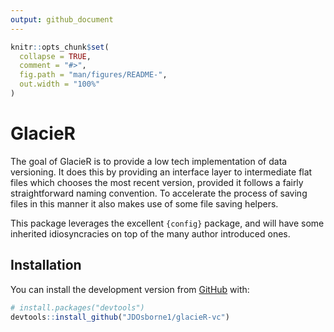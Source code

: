 ```yaml
---
output: github_document
---
```


<!-- README.md is generated from README.Rmd. Please edit that file -->

```r
knitr::opts_chunk$set(
  collapse = TRUE,
  comment = "#>",
  fig.path = "man/figures/README-",
  out.width = "100%"
)
```
# GlacieR

<!-- badges: start -->
<!-- badges: end -->

The goal of GlacieR is to provide a low tech implementation of data versioning. It does this by providing an interface layer to intermediate flat files which chooses the most recent version, provided it follows a fairly straightforward naming convention. To accelerate the process of saving files in this manner it also makes use of some file saving helpers.

This package leverages the excellent `{config}` package, and will have some inherited idiosyncracies on top of the many author introduced ones. 

## Installation

You can install the development version from [GitHub](https://github.com/) with:

``` r
# install.packages("devtools")
devtools::install_github("JDOsborne1/glacieR-vc")
```
